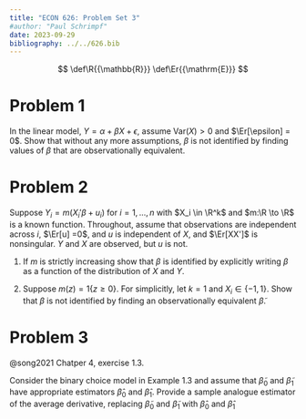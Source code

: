 ```yaml
---
title: "ECON 626: Problem Set 3"
#author: "Paul Schrimpf"
date: 2023-09-29
bibliography: ../../626.bib
---
```


$$
\def\R{{\mathbb{R}}}
\def\Er{{\mathrm{E}}}
$$

# Problem 1

In the linear model, $Y = \alpha + \beta X + \epsilon$, assume $\mathrm{Var}(X)>0$ and $\Er[\epsilon] = 0$. Show that without any more assumptions, $\beta$ is not identified by finding values of $\beta$ that are observationally equivalent.

# Problem 2

Suppose $Y_i = m(X_i' \beta + u_i)$ for $i=1, ... , n$ with $X_i \in \R^k$
and  $m:\R \to \R$ is a known function. Throughout, assume that observations are independent across $i$, $\Er[u] =0$,
and $u$ is independent of $X$, and $\Er[XX']$ is nonsingular. $Y$ and $X$ are observed, but $u$ is not.

1. If $m$ is strictly increasing show that $\beta$ is identified by explicitly writing $\beta$ as a function of the distribution of $X$ and $Y$.

2. Suppose $m(z) = 1\{z \geq 0\}$. For simplicitly, let $k=1$ and $X_i \in \{-1, 1\}$. Show that $\beta$ is not identified by finding an observationally equivalent $\tilde{\beta}$.

# Problem 3

@song2021 Chatper 4, exercise 1.3.

Consider the binary choice model in Example 1.3 and assume that
$\tilde{\beta}_0$ and $\tilde{\beta}_1$ have appropriate estimators
$\hat{\beta}_0$ and $\hat{\beta}_1$. Provide a sample analogue
estimator of the average derivative, replacing $\tilde{\beta}_0$ and
$\tilde{\beta}_1$ with $\hat{\beta}_0$ and $\hat{\beta}_1$
